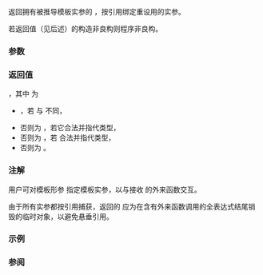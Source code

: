 {{cpp/title|out_ptr}}
{{cpp/memory/out_ptr_t/navbar}}
{{ddcl|header=memory|since=c++23|1=
template&lt; class Pointer = void, class Smart, class... Args &gt;
auto out_ptr( Smart&amp; s, Args&amp;&amp;... args );
}}

返回拥有被推导模板实参的 {{ltt std|cpp/memory/out_ptr_t}}，按引用绑定重设用的实参。

若返回值（见后述）的构造非良构则程序非良构。

===参数===
{{par begin}}
{{par|s|要适配的对象（常为智能指针）}}
{{par|args...|要捕获的用于重设的实参}}
{{par end}}

===返回值===
{{c|std::out_ptr_t&lt;Smart, P, Args&amp;&amp;&gt;(s, std::forward&lt;Args&gt;(args)...)}}，其中 {{tt|P}} 为
* {{tt|Pointer}}，若 {{tt|Pointer}} 与 {{c|void}} 不同，
* 否则为 {{c|Smart::pointer}}，若它合法并指代类型，
* 否则为 {{c|Smart::element_type*}}，若 {{c|Smart::element_type}} 合法并指代类型，
* 否则为 {{c|std::pointer_traits&lt;Smart&gt;::element_type*}}。

===注解===
用户可对模板形参 {{tt|Pointer}} 指定模板实参，以与接收 {{c|Pointer*}} 的外来函数交互。

由于所有实参都按引用捕获，返回的 {{tt|out_ptr_t}} 应为在含有外来函数调用的全表达式结尾销毁的临时对象，以避免悬垂引用。

{{ftm begin|sort=yes}}
{{ftm|std=C++23|value=202106L|__cpp_lib_out_ptr|rowspan="2"|{{tt|std::out_ptr}}, {{lc|std::inout_ptr}}}}
{{ftm|std=C++26|value=202311L|-|独立的 {{tt|std::out_ptr}} 和 {{lc|std::inout_ptr}}}}
{{ftm end}}

===示例===
{{example
|使用 {{tt|std::out_ptr}} 适配一个用于 [https://www.sqlite.org/c3ref/open.html {{tt|sqlite3_open}}] 的智能指针，它预期一个 {{tt|sqlite3**}} 作为其输出形参。
|code=
#include &lt;memory&gt;
#include &lt;sqlite3.h&gt;

int main()
{
    auto close_db = [](sqlite3* db) { sqlite3_close(db); };

    {
        // 打开一个内存数据库，并以一个 std::unique_ptr 管理其生存期
        std::unique_ptr&lt;sqlite3, decltype(close_db)&gt; up;
        sqlite3_open(":memory:", std::out_ptr(up));

        sqlite3* db = up.get();
        // 用 db 做些工作 ...
    }
    {
        // 同上，但使用 std::shared_ptr
        std::shared_ptr&lt;sqlite3&gt; sp;
        sqlite3_open(":memory:", std::out_ptr(sp, close_db));

        sqlite3* db = sp.get();
        // 用 db 做些工作 ...
    }
}
|output=
}}

===参阅===
{{dsc begin}}
{{dsc inc|cpp/memory/inout_ptr_t/dsc inout_ptr}}
{{dsc inc|cpp/memory/unique_ptr/dsc make_unique}}
{{dsc inc|cpp/memory/shared_ptr/dsc make_shared}}
{{dsc end}}

{{langlinks|en|es|ja|ru}}